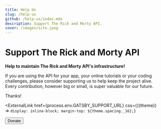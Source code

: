 ```yaml
---
title: Help Us
slug: /help-us
github: /help-us/index.mdx
description: Support The Rick and Morty API.
cover: /images/site.jpeg
---
```



# Support The Rick and Morty API

**Help to maintain The Rick and Morty API's infrastructure!**

If you are using the API for your app, your online tutorials or your coding challenges, please consider supporting us to help keep the project alive.  Every contribution, however big or small, is super valuable for our future.

Thanks!

<ExternalLink
  href={process.env.GATSBY_SUPPORT_URL}
  css={({theme}) => `display: inline-block; margin-top: ${theme.spacing._16};`}
>
  <Button strong>Donate</Button>
</ExternalLink>
